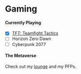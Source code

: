 
# Gaming

#### Currently Playing
- [x] [TFT: Teamfight Tactics](https://lolchess.gg/profile/na/zingzangzooo)
- [ ] Horizon Zero Dawn
- [ ] Cyberpunk 2077

#### The Metaverse

Check out my [lounge](https://oncyber.io/zenzu) and my PFPs.

<Script src="https://unpkg.com/embeddable-nfts/dist/nft-card.min.js"></Script>
<Bleed>
  <nft-card contractAddress="0x231d3559aa848bf10366fb9868590f01d34bf240" tokenId="4749"> </nft-card>
</Bleed>
<Bleed>
  <nft-card contractAddress="0xd0aaac09e7f9b794fafa9020a34ad5b906566a5c" tokenId="1118"> </nft-card> 
</Bleed>
<Bleed>
  <nft-card contractAddress="0x6d9c17bc83a416bb992ccc671bebd98d7a76cfc3" tokenId="238"> </nft-card>
</Bleed>
